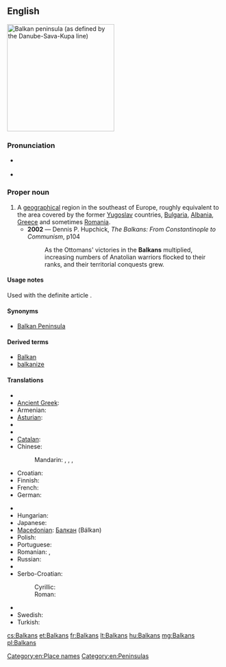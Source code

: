 ==English==
[[Image:Balkanpeninsula.png|thumb|250px|Balkan peninsula (as defined by the Danube-Sava-Kupa line)]]
{{wikipedia}}

===Pronunciation===
* {{a|UK}} {{IPA|/ˈbɔːl.kənz/|/ˈbɒl.kənz/}}
* {{a|US}} {{IPA|/ˈbɑl.kənz/|/ˈbɔl.kənz/}}

===Proper noun===
{{en-proper noun}}

# A [[geographical]] region in the southeast of Europe, roughly equivalent to the area covered by the former [[Yugoslav]] countries, [[Bulgaria]], [[Albania]], [[Greece]] and sometimes [[Romania]].
#* '''2002''' — Dennis P. Hupchick, ''The Balkans: From Constantinople to Communism'', p104
#*: As the Ottomans' victories in the '''Balkans''' multiplied, increasing numbers of Anatolian warriors flocked to their ranks, and their territorial conquests grew.

====Usage notes====
Used with the definite article {{term|the}}.

====Synonyms====
* {{sense|geographical region}} [[Balkan Peninsula]]

====Derived terms====
* [[Balkan]]
* [[balkanize]]

====Translations====
{{trans-top|geographical region in the southeast of Europe}}
* {{trreq|Albanian}}
* [[Ancient Greek]]: {{tø|grc|Χερσόνησος τοῦ Αἵμου|m|tr=Khersonēsos tou Aimou|sc=polytonic}}
* Armenian: {{t-|hy|Բալկաններ|tr=Balkanner}}
* [[Asturian]]: {{t-|ast|Balcanes|m|xs=Asturian}}
* {{trreq|Bosnian}}
* {{trreq|Bulgarian}}
* [[Catalan]]: {{t-|ca|Balcans|m|p}}
* Chinese:
*: Mandarin: {{t|zh|巴爾幹|sc=Hani}}, {{t|zh|巴尔干|tr=Bā'ěrgàn|sc=Hani}}, {{t|zh|巴爾幹半島|sc=Hani}}, {{t|zh|巴尔干半岛|tr=Bā'ěrgàn bàndǎo|sc=Hani}}
* Croatian: {{t-|hr|Balkan|m}}
* Finnish: {{t|fi|Balkan}}
* French: {{t+|fr|Balkans|m}}
* German: {{t|de|Balkan|m}}
{{trans-mid}}
* {{trreq|Greek}}
* Hungarian: {{t+|hu|Balkán}}
* Japanese: {{t|ja|バルカン半島|tr=Barukan hantō|sc=Jpan}}
* [[Macedonian]]: [[Балкан]] (Bálkan) {{m}}
* Polish: {{t+|pl|Bałkany}}
* Portuguese: {{t-|pt|Balcãs|m|p}}
* Romanian: {{t-|ro|Balcani|m|p}}, {{t|ro|Peninsula Balcanică|f}}
* Russian: {{t-|ru|Балканы|m|p|tr=Balkány}}
* {{trreq|Serbian}}
* Serbo-Croatian:
*: Cyrillic: {{t|sh|Балкан|m}}
*: Roman: {{t|sh|Balkan|m}}
* {{trreq|Slovene}}
* Swedish: {{t|sv|Balkan}}
* Turkish: {{t+|tr|Balkanlar|p}}
{{trans-bottom}}

[[Category:en:Place names]]
[[Category:en:Peninsulas]]

[[cs:Balkans]]
[[et:Balkans]]
[[fr:Balkans]]
[[lt:Balkans]]
[[hu:Balkans]]
[[mg:Balkans]]
[[pl:Balkans]]